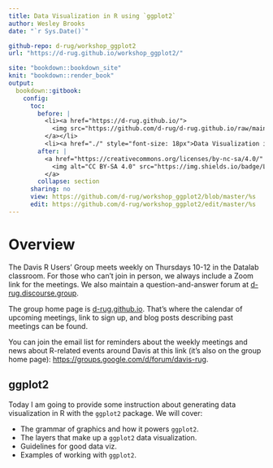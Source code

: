 ```yaml
---
title: Data Visualization in R using `ggplot2`
author: Wesley Brooks
date: "`r Sys.Date()`"

github-repo: d-rug/workshop_ggplot2
url: "https://d-rug.github.io/workshop_ggplot2/"

site: "bookdown::bookdown_site"
knit: "bookdown::render_book"
output:
  bookdown::gitbook:
    config:
      toc:
        before: |
          <li><a href="https://d-rug.github.io/">
            <img src="https://github.com/d-rug/d-rug.github.io/raw/main/DRUG_final_cobalt.png" style="height: 100%; width: 100%; object-fit: contain" />
          </a></li>
          <li><a href="./" style="font-size: 18px">Data Visualization in R using `ggplot2`</a></li>
        after: |
          <a href="https://creativecommons.org/licenses/by-nc-sa/4.0/" target="_blank">
            <img alt="CC BY-SA 4.0" src="https://img.shields.io/badge/License-CC%20BY--NC--SA%204.0-lightgrey.svg" style="float: right; padding-right: 10px;" />
          </a>
        collapse: section
      sharing: no
      view: https://github.com/d-rug/workshop_ggplot2/blob/master/%s
      edit: https://github.com/d-rug/workshop_ggplot2/edit/master/%s
---
```


# Overview {-}

The Davis R Users' Group meets weekly on Thursdays 10-12 in the Datalab classroom. For those who can't join in person, we always include a Zoom link for the meetings. We also maintain a question-and-answer forum at [d-rug.discourse.group](https://d-rug.discourse.group).

The group home page is [d-rug.github.io](https://d-rug.discourse.group). That's where the calendar of upcoming meetings, link to sign up, and blog posts describing past meetings can be found.

You can join the email list for reminders about the weekly meetings and news about R-related events around Davis at this link (it's also on the group home page): [https://groups.google.com/d/forum/davis-rug](https://groups.google.com/d/forum/davis-rug).

## ggplot2
Today I am going to provide some instruction about generating data visualization in R with the `ggplot2` package. We will cover:

- The grammar of graphics and how it powers `ggplot2`.
- The layers that make up a `ggplot2` data visualization.
- Guidelines for good data viz.
- Examples of working with `ggplot2`.
